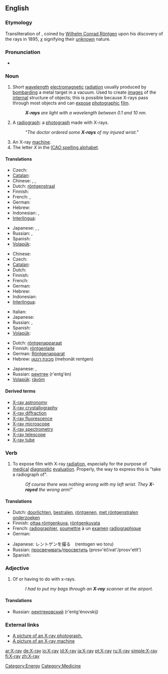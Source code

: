 ==English==
{{wikipedia}}

===Etymology===
Transliteration of {{G.}} {{term|X-Strahl|lang=de}}, coined by [[Wilhelm_R%F6ntgen|Wilhelm Conrad Röntgen]] upon his discovery of the rays in 1895, ''[[x]]'' signifying their [[unknown]] nature.

===Pronunciation===
*{{audio|en-us-X-ray.ogg|Audio (US)}}

===Noun===
{{en-noun|sg=[[X]]-[[ray]]}}

# Short [[wavelength]] [[electromagnetic]] [[radiation]] usually produced by [[bombard]]ing a metal target in a vacuum. Used to create [[image]]s of the [[internal]] structure of objects; this is possible because X-rays pass through most objects and can [[expose]] [[photographic]] [[film]].
#: '''''X-rays''' are light with a wavelength between 0.1 and 10 nm.''
# {{colloquial}} A [[radiograph]]: a [[photograph]] made with X-rays.
#:'' "The doctor ordered some '''X-rays''' of my injured wrist." ''
# An X-ray [[machine]].
# The letter ''X'' in the [[ICAO spelling alphabet]].

====Translations====
{{trans-top|short wavelength electromagnetic radiation}}
* Czech: {{t-|cs|rentgen|m}}
* [[Catalan]]: {{t|ca|raig X|m}}
* Chinese: {{t|zh|爱克斯射线}}, {{t|zh|X射线}}, {{t|zh|X光}}
* Dutch: [[röntgenstraal]] {{f}}
* Finnish: {{t-|fi|röntgensäteily}}
* French: {{t|fr|rayon X|m}}, {{t|fr|rayon Röntgen|m}}
* German: {{t|de|Röntgenstrahl|m}}
* Hebrew: {{t|he|sc=Hebr|קרני רנטגן|קַרנֵי רֶנְטְגֶן|tr=qārney rentgen|f}}
* Indonesian: {{t|id|ronsen}}, {{t|id|rontgen}}
* [[Interlingua]]: {{t|ia|rayos röntgen}}
{{trans-mid}}
* Japanese: {{t+|ja|X線|tr=ekkusu-sen|sc=Jpan}}, {{t+|ja|エックス線|tr=ekkusu-sen|sc=Jpan}}, {{t|ja|エックスせん|sc=Jpan}}
* Russian: {{t|ru|sc=Cyrl|рентгеновский луч|tr=r'entg'énovskij luč|m}}, {{t|ru|sc=Cyrl|рентген|tr=r'entg'én|m}}
* Spanish: {{t-|es|rayo X|m}}
* [[Volapük]]: {{t|vo|räyastrals}}
{{trans-bottom}}

{{trans-top|a photograph made with X-rays}}
* Chinese: {{t|zh|X光照片}}
* Czech: {{t|cs|RTG|n}}
* [[Catalan]]: {{t|ca|radiografia|f}}
* Dutch: {{t-|nl|röntgenfoto|f}}
* Finnish: {{t|fi|röntgenkuva}}
* French: {{t|fr|radiographie|f}}
* German: {{t|de|Röntgenbild|n}}
* Hebrew: {{t|he|צילום רנטגן|tr=tsilum rentgen|m|sc=Hebr}}
* Indonesian: {{t|id|sinar-X}}
* [[Interlingua]]: {{t|ia|röntgenogramma}}
{{trans-mid}}
* Italian: {{t-|it|radiografia|f}}
* Japanese: {{t+|ja|レントゲン写真|tr=rentogen-shashin|sc=Jpan}}
* Russian: {{t|ru|рентген|tr=r'entg'én|m|sc=Cyrl}}, {{t|ru|рентгенограмма|tr=r'entg'enográmma|f|sc=Cyrl}}
* Spanish: {{t|es|radiografía|f}}
* [[Volapük]]: {{t|vo|räyöf}}
{{trans-bottom}}

{{trans-top|an X-ray machine}}
* Dutch: [[röntgenapparaat]] {{n}}
* Finnish: [[röntgenlaite]]
* German: [[Röntgenapparat]] {{m}}
* Hebrew: [[מכונת רנטגן]] (meḥonāt rentgen) {{f}}
{{trans-mid}}
* Japanese: {{t+|ja|レントゲン撮影装置|tr=rentogensatsueisochi|sc=Jpan}}, {{t+|ja|エックス線撮影装置|tr=ekkususensatsueisōchi|sc=Jpan}}
* Russian: [[рентген]] (r'entg'én) {{m}}
* [[Volapük]]: [[räyöm]]
{{trans-bottom}}

====Derived terms====
*[[X-ray astronomy]]
*[[X-ray crystallography]]
*[[X-ray diffraction]]
*[[X-ray fluorescence]]
*[[X-ray microscope]]
*[[X-ray spectrometry]]
*[[X-ray telescope]]
*[[X-ray tube]]

===Verb===
{{en-verb}}

# {{context|transitive|colloquial}} To expose film with X-ray [[radiation]], especially for the purpose of [[medical]] [[diagnostic]] [[evaluation]].  Properly, the way to express this is "take a radiograph of".
#:''Of course there was nothing wrong with my left wrist. They '''X-rayed''' the wrong arm!"''

====Translations====
{{trans-top|to expose film with X-ray radiation}}
* Dutch: [[doorlichten]], [[bestralen]], [[röntgenen]], [[met röntgenstralen onderzoeken]]
* Finnish: [[ottaa röntgenkuva]], [[röntgenkuvata]]
* French: [[radiographier]], [[soumettre]] à un [[examen]] [[radiographique]]
* German: {{t-|de|röntgen}}
{{trans-mid}}
* Japanese: レントゲンを撮る　(rentogen wo toru)
* Russian: [[просвечивать]]/[[просветить]] (prosv'éčivat'/prosv'etít')
* Spanish: {{t+|es|radiografiar}}
{{trans-bottom}}

===Adjective===
{{en-adj|-}}

# Of or having to do with x-rays.
#: ''I had to put my bags through an '''X-ray''' scanner at the airport.''

====Translations====
{{trans-top|of or having to do with x-rays}}
{{trans-mid}}
* Russian: [[рентгеновский]] (r'entg'énovskij)
{{trans-bottom}}

===External links===
*[http://www.onlinetelemedicine.com/html/product/sam_images/X-Ray.jpg A picture of an X-ray photograph.]
*[http://www.iuk.edu/~koalhe/img/Equipment/xray.jpg A picture of an X-ray machine]

[[Category:Energy]]
[[Category:Medicine]]

[[ar:X-ray]]
[[de:X-ray]]
[[io:X-ray]]
[[id:X-ray]]
[[ja:X-ray]]
[[pt:X-ray]]
[[ru:X-ray]]
[[simple:X-ray]]
[[fi:X-ray]]
[[zh:X-ray]]